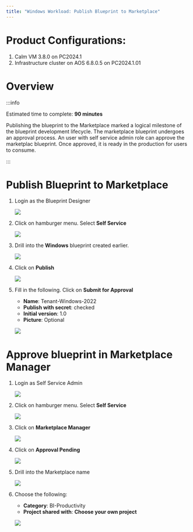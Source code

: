 ```yaml
---
title: "Windows Workload: Publish Blueprint to Marketplace"
---
```


# Product Configurations:

1.  Calm VM 3.8.0 on PC2024.1
2.  Infrastructure cluster on AOS 6.8.0.5 on PC2024.1.01

# Overview

:::info

Estimated time to complete: **90 minutes**

Publishing the blueprint to the Marketplace marked a logical milestone of the blueprint development lifecycle. 
The marketplace blueprint undergoes an approval process.  An user with self service admin role can approve the 
marketplac blueprint.  Once approved, it is ready in the production for users to consume.

:::

# Publish Blueprint to Marketplace

1.  Login as the Blueprint Designer

    ![](images/login-bp-designer.png)

2.  Click on hamburger menu.  Select **Self Service**

    ![](images/AppSwitcher-Self-Service.png)

3.  Drill into the **Windows** blueprint created earlier.

    ![](images/blueprint_list.png)

4.  Click on **Publish**

    ![](images/publish_blueprint_1.png)

5.  Fill in the following.  Click on **Submit for Approval**

    - **Name**: Tenant<Initial>-Windows-2022
    - **Publish with secret**: checked
    - **Initial version**: 1.0
    - **Picture**: Optional

     ![](images/publish_blueprint_2.png)

# Approve blueprint in Marketplace Manager

1.  Login as Self Service Admin

    ![](images/sspadmin_1.png)

2.  Click on hamburger menu.  Select **Self Service**

    ![](images/AppSwitcher-Self-Service.png)

3.  Click on **Marketplace Manager**

    ![](images/sspadmin_2.png)

4.  Click on **Approval Pending**

    ![](images/sspadmin_3.png)

5.  Drill into the Marketplace name

    ![](images/sspadmin_4.png)

6.  Choose the following:

    - **Category**: BI-Productivity
    - **Project shared with**: **Choose your own project**

    ![](images/sspadmin_5.png)